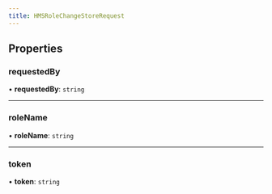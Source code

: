 ```yaml
---
title: HMSRoleChangeStoreRequest
---
```


## Properties

### requestedBy

• **requestedBy**: `string`

---

### roleName

• **roleName**: `string`

---

### token

• **token**: `string`
